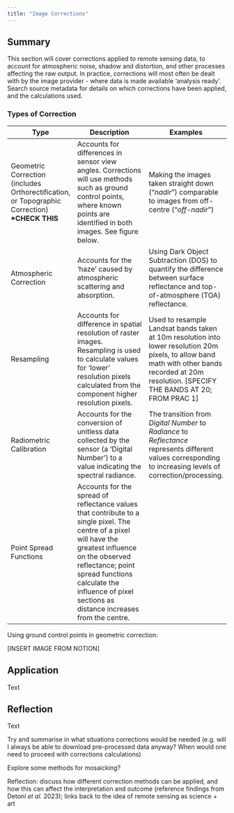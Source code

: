 ```yaml
---
title: "Image Corrections"
---
```


## Summary {#sec-week3summary}

This section will cover corrections applied to remote sensing data, to account for atmospheric noise, shadow and distortion, and other processes affecting the raw output. In practice, corrections will most often be dealt with by the image provider - where data is made available 'analysis ready'. Search source metadata for details on which corrections have been applied, and the calculations used.

### Types of Correction

| Type                                                                                           | Description                                                                                                                                                                                                                                                                  | Examples                                                                                                                                                                                          |
|-----------------|--------------------------------|-----------------------|
| Geometric Correction (includes Orthorectification, or Topographic Correction) **\*CHECK THIS** | Accounts for differences in sensor view angles. Corrections will use methods such as ground control points, where known points are identified in both images. See figure below.                                                                                              | Making the images taken straight down ("*nadir*") comparable to images from off-centre ("*off-nadir*")                                                                                            |
| Atmospheric Correction                                                                         | Accounts for the 'haze' caused by atmospheric scattering and absorption.                                                                                                                                                                                                     | Using Dark Object Subtraction (DOS) to quantify the difference between surface reflectance and top-of-atmosphere (TOA) reflectance.                                                               |
| Resampling                                                                                     | Accounts for difference in spatial resolution of raster images. Resampling is used to calculate values for 'lower' resolution pixels calculated from the component higher resolution pixels.                                                                                 | Used to resample Landsat bands taken at 10m resolution into lower resolution 20m pixels, to allow band math with other bands recorded at 20m resolution. \[SPECIFY THE BANDS AT 20; FROM PRAC 1\] |
| Radiometric Calibration                                                                        | Accounts for the conversion of unitless data collected by the sensor (a 'Digital Number') to a value indicating the spectral radiance.                                                                                                                                       | The transition from *Digital Number* to *Radiance* to *Reflectance* represents different values corresponding to increasing levels of correction/processing.                                      |
| Point Spread Functions                                                                         | Accounts for the spread of reflectance values that contribute to a single pixel. The centre of a pixel will have the greatest influence on the observed reflectance; point spread functions calculate the influence of pixel sections as distance increases from the centre. |                                                                                                                                                                                                   |

Using ground control points in geometric correction:

\[INSERT IMAGE FROM NOTION\]

## Application {#sec-week3application}

Text

## Reflection {#sec-week3reflection}

Text

Try and summarise in what situations corrections would be needed (e.g. will I always be able to download pre-processed data anyway? When would one need to proceed with corrections calculations)

Explore some methods for mosaicking?

Reflection: discuss how different correction methods can be applied, and how this can affect the interpretation and outcome (reference findings from Detoni *et al.* 2023); links back to the idea of remote sensing as science + art
